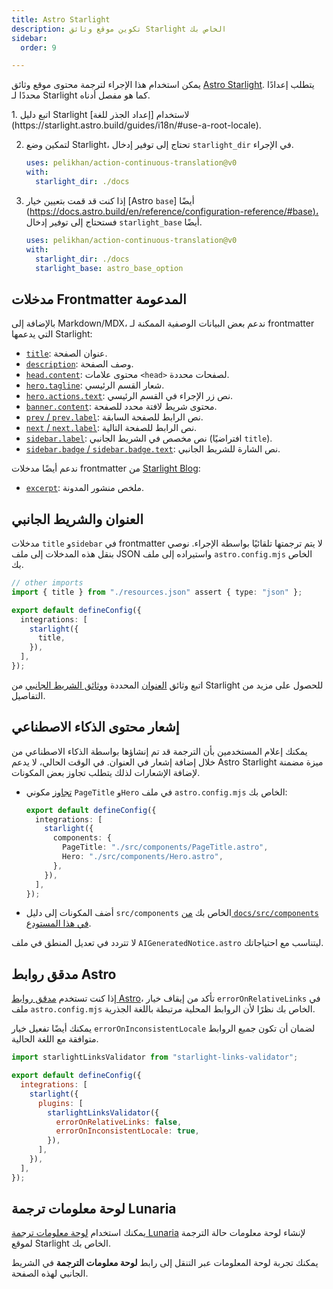 ```yaml
---
title: Astro Starlight
description: تكوين موقع وثائق Starlight الخاص بك
sidebar:
  order: 9

---
```



يمكن استخدام هذا الإجراء لترجمة محتوى موقع وثائق [Astro Starlight](https://starlight.astro.build/).
يتطلب إعدادًا محددًا لـ Starlight كما هو مفصل أدناه.

<Steps>
  1. اتبع دليل Starlight لاستخدام [إعداد الجذر للغة](https://starlight.astro.build/guides/i18n/#use-a-root-locale).

  2. لتمكين وضع Starlight، تحتاج إلى توفير إدخال `starlight_dir` في الإجراء.

     ```yaml title=".github/workflows/ct.yml" "starlight_dir: ./docs"
     uses: pelikhan/action-continuous-translation@v0
     with:
       starlight_dir: ./docs
     ```

  3. إذا كنت قد قمت بتعيين خيار \[Astro `base`] أيضًا ([https://docs.astro.build/en/reference/configuration-reference/#base)،](https://docs.astro.build/en/reference/configuration-reference/#base\)،)
     فستحتاج إلى توفير إدخال `starlight_base` أيضًا.

     ```yaml title=".github/workflows/ct.yml" "starlight_base: astro_base_option"
     uses: pelikhan/action-continuous-translation@v0
     with:
       starlight_dir: ./docs
       starlight_base: astro_base_option
     ```
</Steps>

## مدخلات Frontmatter المدعومة

بالإضافة إلى Markdown/MDX، ندعم بعض البيانات الوصفية الممكنة لـ frontmatter التي يدعمها Starlight:

* [`title`](https://starlight.astro.build/reference/frontmatter/#title-required): عنوان الصفحة.
* [`description`](https://starlight.astro.build/reference/frontmatter/#description): وصف الصفحة.
* [`head.content`](https://starlight.astro.build/reference/frontmatter/#head): محتوى علامات `<head>` لصفحات محددة.
* [`hero.tagline`](https://starlight.astro.build/reference/frontmatter/#hero): شعار القسم الرئيسي.
* [`hero.actions.text`](https://starlight.astro.build/reference/frontmatter/#hero): نص زر الإجراء في القسم الرئيسي.
* [`banner.content`](https://starlight.astro.build/reference/frontmatter/#banner): محتوى شريط لافتة محدد للصفحة.
* [`prev` / `prev.label`](https://starlight.astro.build/reference/frontmatter/#prev): نص الرابط للصفحة السابقة.
* [`next` / `next.label`](https://starlight.astro.build/reference/frontmatter/#next): نص الرابط للصفحة التالية.
* [`sidebar.label`](https://starlight.astro.build/reference/frontmatter/#sidebar): نص مخصص في الشريط الجانبي (افتراضيًا `title`).
* [`sidebar.badge` / `sidebar.badge.text`](https://starlight.astro.build/reference/frontmatter/#badge): نص الشارة للشريط الجانبي.

ندعم أيضًا مدخلات frontmatter من [Starlight Blog](https://starlight-blog-docs.vercel.app/):

* [`excerpt`](https://starlight-blog-docs.vercel.app/guides/frontmatter/#excerpt): ملخص منشور المدونة.

## العنوان والشريط الجانبي

مدخلات `title` و`sidebar` في frontmatter لا يتم ترجمتها تلقائيًا بواسطة الإجراء.
نوصي بنقل هذه المدخلات إلى ملف JSON واستيراده إلى ملف `astro.config.mjs` الخاص بك.

```ts title="astro.config.mjs" {2} /title(?=,)/
// other imports
import { title } from "./resources.json" assert { type: "json" };

export default defineConfig({
  integrations: [
    starlight({
      title,
    }),
  ],
});
```

اتبع وثائق [العنوان](https://starlight.astro.build/guides/i18n/#translate-the-site-title) المحددة و[وثائق الشريط الجانبي](https://starlight.astro.build/guides/sidebar/) من Starlight للحصول على مزيد من التفاصيل.

## إشعار محتوى الذكاء الاصطناعي

يمكنك إعلام المستخدمين بأن الترجمة قد تم إنشاؤها بواسطة الذكاء الاصطناعي من خلال
إضافة إشعار في العنوان. في الوقت الحالي، لا يدعم Astro Starlight ميزة مضمنة لإضافة الإشعارات
لذلك يتطلب تجاوز بعض المكونات.

* [تجاوز](https://starlight.astro.build/guides/overriding-components/#how-to-override) مكوني `PageTitle` و`Hero` في ملف `astro.config.mjs` الخاص بك:

  ```ts title="astro.config.mjs"
  export default defineConfig({
    integrations: [
      starlight({
        components: {
          PageTitle: "./src/components/PageTitle.astro",
          Hero: "./src/components/Hero.astro",
        },
      }),
    ],
  });
  ```

* أضف المكونات إلى دليل `src/components` الخاص بك [من `docs/src/components` في هذا المستودع](https://github.com/pelikhan/action-continuous-translation/tree/main/docs/src/components).

لا تتردد في تعديل المنطق في ملف `AIGeneratedNotice.astro` ليتناسب مع احتياجاتك.

## مدقق روابط Astro

إذا كنت تستخدم [مدقق روابط Astro](https://github.com/HiDeoo/starlight-links-validator)،
تأكد من إيقاف خيار `errorOnRelativeLinks` في ملف `astro.config.mjs` الخاص بك
نظرًا لأن الروابط المحلية مرتبطة باللغة الجذرية.

يمكنك أيضًا تفعيل خيار `errorOnInconsistentLocale` لضمان أن تكون جميع الروابط متوافقة مع اللغة الحالية.

```js title="astro.config.mjs" "errorOnRelativeLinks: false"
import starlightLinksValidator from "starlight-links-validator";

export default defineConfig({
  integrations: [
    starlight({
      plugins: [
        starlightLinksValidator({
          errorOnRelativeLinks: false,
          errorOnInconsistentLocale: true,
        }),
      ],
    }),
  ],
});
```

## لوحة معلومات ترجمة Lunaria

يمكنك استخدام [لوحة معلومات ترجمة Lunaria](https://lunaria.dev/integrations/starlight/) لإنشاء
لوحة معلومات حالة الترجمة لموقع Starlight الخاص بك.

يمكنك تجربة لوحة المعلومات عبر التنقل إلى رابط **لوحة معلومات الترجمة** في الشريط الجانبي لهذه الصفحة.
